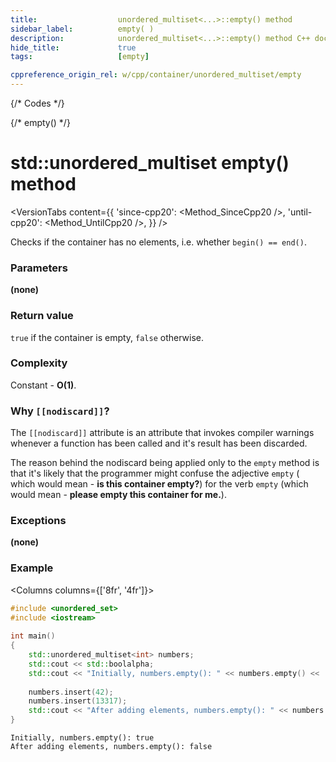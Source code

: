 ```yaml
---
title:					unordered_multiset<...>::empty() method
sidebar_label:			empty( )
description:			unordered_multiset<...>::empty() method C++ documentation
hide_title:				true
tags:					[empty]

cppreference_origin_rel: w/cpp/container/unordered_multiset/empty
---
```



{/* Codes */}

{/* empty() */}

# std::unordered_multiset empty() method

<VersionTabs content={{
	'since-cpp20': <Method_SinceCpp20 />,
	'until-cpp20': <Method_UntilCpp20 />,
}} />

Checks if the container has no elements, i.e. whether `begin() == end()`.

### Parameters

**(none)**

### Return value

`true` if the container is empty, `false` otherwise.

### Complexity

Constant - **O(1)**.

### Why `[[nodiscard]]`?

The `[[nodiscard]]` attribute is an attribute that invokes compiler warnings whenever
a function has been called and it's result has been discarded.

The reason behind the nodiscard being applied only to the `empty` method is that
it's likely that the programmer might confuse the adjective `empty` (
which would mean - **is this container empty?**) for the verb `empty` (which would mean - **please empty this container for me.**).

### Exceptions

**(none)**

### Example

<Columns columns={['8fr', '4fr']}>
<div>

```cpp title='Main.cpp' showLineNumbers
#include <unordered_set>
#include <iostream>
 
int main()
{
    std::unordered_multiset<int> numbers;
    std::cout << std::boolalpha;
    std::cout << "Initially, numbers.empty(): " << numbers.empty() << '\n';
 
    numbers.insert(42);
    numbers.insert(13317); 
    std::cout << "After adding elements, numbers.empty(): " << numbers.empty() << '\n';
}
```

</div>
<div>

```plaintext title="Output"
Initially, numbers.empty(): true
After adding elements, numbers.empty(): false
```

</div>
</Columns>
